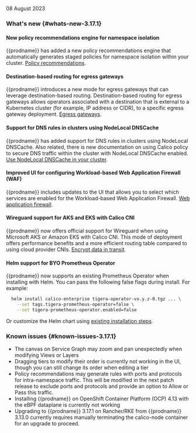 08 August 2023

### What's new {#whats-new-3.17.1}

#### New policy recommendations engine for namespace isolation
{{prodname}} has added a new policy recommendations engine that automatically generates staged policies for namespace isolation within your cluster. [Policy recommendations](../network-policy/recommendations/policy-recommendations).

#### Destination-based routing for egress gateways
{{prodname}} introduces a new mode for egress gateways that can leverage destination-based routing. Destination-based routing for egress gateways allows operators associated with a destination that is external to a Kubernetes cluster (for example, IP address or CIDR), to a specific egress gateway deployment. [Egress gateways](../networking/egress/egress-gateway-on-prem).

#### Support for DNS rules in clusters using NodeLocal DNSCache
{{prodname}} has added support for DNS rules in clusters using NodeLocal DNSCache. Also related, there is new documentation on using Calico policy to secure DNS traffic within the cluster with NodeLocal DNSCache enabled. [Use NodeLocal DNSCache in your cluster](../networking/configuring/node-local-dns-cache).

#### Improved UI for configuring Workload-based Web Application Firewall (WAF)
{{prodname}} includes updates to the UI that allows you to select which services are enabled for the Workload-based Web Application Firewall. [Web application firewall](../threat/web-application-firewall).

#### Wireguard support for AKS and EKS with Calico CNI
{{prodname}} now offers official support for Wireguard when using Microsoft AKS or Amazon EKS with Calico CNI. This mode of deployment offers performance benefits and a more efficient routing table compared to using cloud provider CNIs.  [Encrypt data in transit](../compliance/encrypt-cluster-pod-traffic).

#### Helm support for BYO Prometheus Operator
{{prodname}} now supports an existing Prometheus Operator when installing with Helm. You can pass the following false flags during install. For example:

```bash
  helm install calico-enterprise tigera-operator-vx.y.z-0.tgz ... \
    --set tags.tigera-prometheus-operator=false \
    --set tigera-prometheus-operator.enabled=false
```
Or customize the Helm chart using [existing installation steps](../getting-started/install-on-clusters/kubernetes/helm).

### Known issues {#known-issues-3.17.1}

- The canvas on Service Graph may zoom and pan unexpectedly when modifying Views or Layers
- Dragging tiers to modify their order is currently not working in the UI, though you can still change its order when editing a tier
- Policy recommendations may generate rules with ports and protocols for intra-namespace traffic. This will be modified in the next patch release to exclude ports and protocols and provide an option to Allow or Pass this traffic.
- Installing {{prodname}} on OpenShift Container Platform (OCP) 4.13 with the eBPF dataplane is currently not working
- Upgrading to {{prodname}} 3.17.1 on Rancher/RKE from {{prodname}} 3.13.0 currently requires manually terminating the calico-node container for an upgrade to proceed.